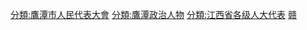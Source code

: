[[分類:鷹潭市人民代表大會|分類:鷹潭市人民代表大會]]
[[分類:鷹潭政治人物|分類:鷹潭政治人物]]
[[分類:江西省各级人大代表|分類:江西省各级人大代表]]
[[分類:设区的市人大代表|赣]]